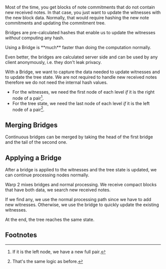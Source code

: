 
Most of the time, you get blocks
of note commitments that do not contain
new received notes.
In that case, you just want to update
the witnesses with the new block data.
Normally, that would require hashing
the new note commitments and updating
the commitment tree.

Bridges are pre-calculated hashes
that enable us to update the witnesses
*without* computing any hash. 

<Callout>
Using a Bridge is **much** faster than
doing the computation normally.
</Callout>

Even better, the bridges are calculated
server side and can be used by any client
anonymously, i.e. they don't leak privacy.

With a Bridge, we want to capture the
data needed to update witnesses
and to update the tree state. We
are not required to handle new received
notes therefore we do not need the internal
hash values.

- For the witnesses, we need the first node
of each level *if* it is the right node of
a pair[^1].
- For the tree state, we need the last node
of each level *if* it is the left node of a 
pair[^2].

## Merging Bridges

Continuous bridges can be merged by taking
the head of the first bridge and the tail
of the second one.

## Applying a Bridge

After a bridge is applied to the witnesses
and the tree state is updated, we can
continue processing nodes normally.

Warp 2 mixes bridges and normal processing.
We receive compact blocks that have both data,
we search new received notes.

If we find any, we use the normal processing
path since we have to add new witnesses.
Otherwise, we use the bridge to quickly update
the existing witnesses.

At the end, the tree reaches the same state.

## Footnotes
[^1]: If it is the left node, we have a new
full pair.
[^2]: That's the same logic as before.
